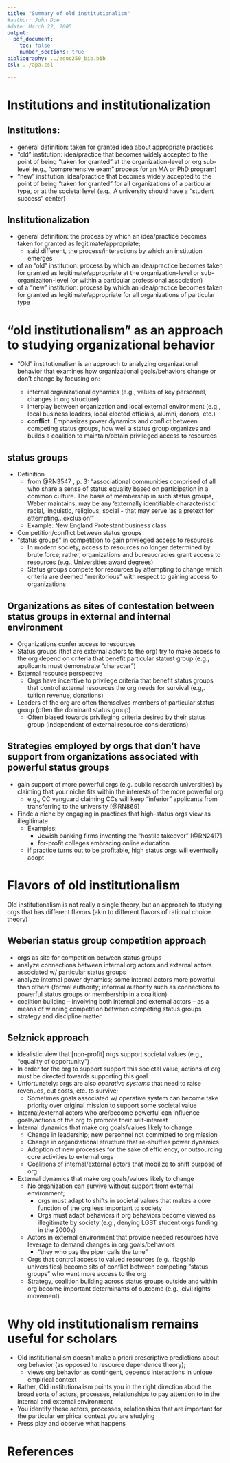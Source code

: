 ```yaml
---
title: "Summary of old institutionalism"
#author: John Doe
#date: March 22, 2005
output: 
  pdf_document:
    toc: false
    number_sections: true  
bibliography: ../educ250_bib.bib
csl: ../apa.csl

---
```


# Institutions and institutionalization

## Institutions:

- general definition: taken for granted idea about appropriate practices
- "old" institution: idea/practice that becomes widely accepted to the point of being "taken for granted" at the organization-level or org sub-level (e.g., "comprehensive exam" process for an MA or PhD program)
- "new" institution: idea/practice that becomes widely accepted to the point of being "taken for granted" for all organizations of a particular type, or at the societal level (e.g., A university should have a "student success" center)

## Institutionalization

- general definition: the process by which an idea/practice becomes taken for granted as legitimate/appropriate; 
    - said different, the process/interactions by which an institution emerges
- of an "old" institution: process by which an idea/practice becomes taken for granted as legitimate/appropriate at the organization-level or sub-organizaiton-level (or within a particular professional association)
- of a "new" institution: process by which an idea/practice becomes taken for granted as legitimate/appropriate for all organizations of particular type


# "old institutionalism" as an approach to studying organizational behavior

- "Old" institutionalism is an approach to analyzing organizational behavior that examines how organizational goals/behaviors change or don't change by focusing on:

    - internal organizational dynamics (e.g., values of key personnel, changes in org structure)
    - interplay between organization and local external environment (e.g., local business leaders, local elected officials, alumni, donors, etc.)
    - **conflict.** Emphasizes power dynamics and conflict between competing status groups, how well a status group organizes and builds a coalition to maintain/obtain privileged access to resources

## status groups

- Definition 
    - from @RN3547 , p. 3: "associational communities comprised of all who share a sense of status equality based on participation in a common culture. The basis of membership in such status groups, Weber maintains, may be any 'externally identifiable characteristic' racial, linguistic, religious, social - that may serve 'as a pretext for attempting...exclusion'"
    - Example: New England Protestant business class
- Competition/conflict between status groups
- "status groups" in competition to gain privileged access to resources
    - In modern society, access to resources no longer determined by brute force; rather, organizations and bureaucracies grant access to resources (e.g., Universities award degrees)
    - Status groups compete for resources by attempting to change which criteria are deemed "meritorious" with respect to gaining access to organizations

## Organizations as sites of contestation between status groups in external and internal environment

- Organizations confer access to resources
- Status groups (that are external actors to the org) try to make access to the org depend on criteria that benefit particular statust group (e.g., applicants must demonstrate "character")
- External resource perspective
    - Orgs have incentive to privilege criteria that benefit status groups that control external resources the org needs for survival (e.g,. tuition revenue, donations)
- Leaders of the org are often themselves members of particular status group (often the dominant status group)
    - Often biased towards privileging criteria desired by their status group (independent of external resource considerations)
\medskip

## Strategies employed by orgs that don't have support from organizations associated with powerful status groups

- gain support of more powerful orgs (e.g. public research universities) by claiming that your niche fits within the interests of the more powerful org
    - e.g., CC vanguard claiming CCs will keep "inferior" applicants from transferring to the university [@RN869]
- Finde a niche by engaging in practices that high-status orgs view as illegitimate
     - Examples: 
        - Jewish banking firms inventing the "hostile takeover" [@RN2417]
        - for-profit colleges embracing online education
     - if practice turns out to be profitable, high status orgs will eventually adopt

# Flavors of old institutionalism

Old institutionalism is not really a single theory, but an approach to studying orgs that has different flavors (akin to different flavors of rational choice theory)

## Weberian status group competition approach

- orgs as site for competition between status groups
- analyze connections between internal org actors and external actors associated w/ particular status groups    
- analyze internal power dynamics; some internal actors more powerful than others (formal authority; informal authority such as connections to powerful status groups or membership in a coalition)    
- coalition building -- involving both internal and external actors -- as a means of winning competition between competing status groups
- strategy and discipline matter

## Selznick approach

- idealistic view that [non-profit] orgs support societal values (e.g., "equality of opportunity")
- In order for the org to support support this societal value, actions of org must be directed towards supporting this goal
- Unfortunately: orgs are also *operative systems* that need to raise revenues, cut costs, etc. to survive; 
    - Sometimes goals associated w/ operative system can become take priority over original mission to support some societal value
- Internal/external actors who are/become powerful can influence goals/actions of the org to promote their self-interest
- Internal dynamics that make org goals/values likely to change
    - Change in leadership; new personnel not committed to org mission
    - Change in organizational structure that re-shuffles power dynamics
    - Adoption of new processes for the sake of efficiency, or outsourcing core activities to external orgs
    - Coalitions of internal/external actors that mobilize to shift purpose of org
- External dynamics that make org goals/values likely to change
    - No organization can survive without support from external environment; 
        - orgs must adapt to shifts in societal values that makes a core function of the org less important to society
        - Orgs must adapt behaviors if org behaviors become viewed as illegitimate by society (e.g., denying LGBT student orgs funding in the 2000s)
    - Actors in external environment that provide needed resources have leverage to demand changes in org goals/behaviors
        - "they who pay the piper calls the tune"
    - Orgs that control access to valued resources (e.g., flagship universities) become sits of conflict between competing "status groups" who want more access to the org
    - Strategy, coalition building across status groups outside and within org become important determinants of outcome (e.g., civil rights movement)    
    
    
# Why old institutionalism remains useful for scholars

- Old institutionalism doesn't make a priori prescriptive predictions about org behavior (as opposed to resource dependence theory);
    - views org behavior as contingent, depends interactions in unique empirical context
- Rather, Old institutionalism points you in the right direction about the broad sorts of actors, processes, relationships to pay attention to in the internal and external environment
- You identify these actors, processes, relationships that are important for the particular empirical context you are studying
- Press play and observe what happens

# References

